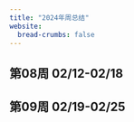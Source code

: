 ```yaml
---
title: "2024年周总结"
website:
  bread-crumbs: false
---
```


## 第08周 02/12-02/18


## 第09周 02/19-02/25



